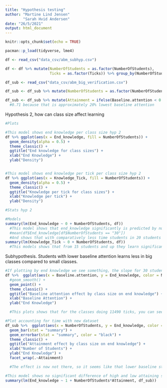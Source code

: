 ```yaml
---
title: "Hypothesis testing"
author: "Martine Lind Jensen"
        "Sarah Hvid Andersen"
date: "26/5/2021"
output: html_document
---
```


```r
knitr::opts_chunk$set(echo = TRUE)

pacman::p_load(tidyverse, lme4)

df <- read_csv("data_csv/abm_subhyp.csv")

df <- df %>% mutate(NumberOfStudents = as.factor(NumberOfStudents), 
                    Ticks = as.factor(Ticks)) %>% group_by(NumberOfStudents)

df_sub <- read_csv("data_csv/abm_big_verification.csv")

df_sub <- df_sub %>% mutate(NumberOfStudents = as.factor(NumberOfStudents)) %>% group_by(NumberOfStudents)

df_sub <- df_sub %>% mutate(Attainment = ifelse(Baseline.attention < 0.71, "Low", ifelse(Baseline.attention >= 0.71, "High", "no"))) %>% mutate(Attainment = as.factor(Attainment))
  #0.71 because that is approximately 20% lowest baseline attention 
```

Hypothesis 2, how can class size affect learning

```r
#Plots

#This model shows end knowledge per class size hyp 2
df %>% ggplot(aes(x = End_knowledge, fill = NumberOfStudents)) + 
  geom_density(alpha = 0.5) +
  theme_classic() + 
  ggtitle("End knowledge for class sizes") +
  xlab("End Knowledge") + 
  ylab("Density")


#This model shows end knowledge per tick per class size hyp 2
df %>% ggplot(aes(x = Knowledge_Tick, fill = NumberOfStudents)) + 
  geom_density(alpha = 0.5) +
  theme_classic() + 
  ggtitle("Knowledge per tick for class sizes") +
  xlab("Knowledge per tick") + 
  ylab("Density")
```

```r
#Stats hyp 2

#Models
summary(lm(End_knowledge ~ 0 + NumberOfStudents, df))
  #This model shows that end_knowledge significantly is predicted by number of students with beta == mean
  #mean(df$End_knowledge[df$NumberOfStudents == "30"])
  #And shows that with comparatively less time students in 20 students class gets more knowledge than in 30, it is the mean end knowledge per student 
summary(lm(Knowledge_Tick ~ 0 + NumberOfStudents, df))
  #This models shows that from 15 students and up they learn significantly less per tick 
```

Subhypothesis. Students with lower baseline attention learns less in big classes compared to small classes. 

```r
#If plotting by end knowledge we see something, the slope for 30 students seem steeper than the others 
df %>%  ggplot(aes(x = Baseline.attention, y = End_knowledge, color = NumberOfStudents, fill = NumberOfStudents)) + 
  #geom_smooth() +
  geom_point() +
  theme_classic() + 
  ggtitle("Baseline attention effect by class size on end knowledge") + 
  xlab("Baseline Attention") + 
  ylab("End Knowledge")

  #This plots shows that for the classes doing 11490 ticks, you can see that the slope is steeper, so that a low baseline attention = lower end knowledge for bigger classes 

#Plot accounting for time with new dataset 
df_sub %>%  ggplot(aes(x = NumberOfStudents, y = End_knowledge, color = NumberOfStudents, fill = NumberOfStudents)) + 
  geom_bar(stat = "summary") +
  geom_errorbar(stat = "summary", color = "black") +
  theme_classic() + 
  ggtitle("Attainment effect by class size on end knowledge") + 
  xlab("Number of Students") + 
  ylab("End Knowledge") + 
  facet_wrap(.~Attainment)

  #The effect is now not there, so it seems like that lower baseline students is affected by amount of time spend in school in the larger classes, such that it is the larger classes and the longer time that affects the low baseline students more than it is only the larger classes
```


```r
#This model shows no significant difference of high and low attaining students 
summary(lm(End_knowledge ~ 1 + NumberOfStudents*Attainment, df_sub))
```
